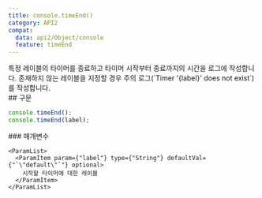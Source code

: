 ```yaml
---
title: console.timeEnd()
category: API2
compat:
  data: api2/Object/console
  feature: timeEnd
---
```


<Section>
  특정 레이블의 타이머를 종료하고 타이머 시작부터 종료까지의 시간을 로그에 작성합니다. 존재하지 않는 레이블을 지정할 경우 주의 로그(`Timer '{label}' does not exist`)를 작성합니다.
</Section>
<Section>
  ## 구문

  ~~~js
  console.timeEnd();
  console.timeEnd(label);
  ~~~

  <Section>
    ### 매개변수

    <ParamList>
      <ParamItem param={"label"} type={"String"} defaultVal={"`\"default\"`"} optional>
        시작할 타이머에 대한 레이블
      </ParamItem>
    </ParamList>
  </Section>
</Section>